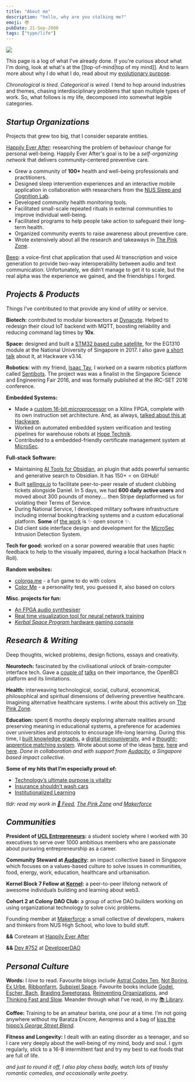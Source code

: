 ```yaml
---
title: "About me"
description: "hello, why are you stalking me?"
emoji: 😎
pubDate: 21-Sep-2000
tags: ["type/life"]
---
```



<img src="/pfp-min.png" class="w-36 h-36" />

This page is a log of what I've already done. If you're curious about what I'm doing, look at what's at the [[top-of-mind|top of my mind]].
And to learn more about why I do what I do, read about my [evolutionary purpose](/letters/answer-the-call/).

_Chronological is tired. Categorical is wired._ I tend to hop around industries and themes, chasing interdisciplinary problems that span multiple types of work. So, what follows is my life, decomposed into somewhat legible categories.

## _Startup Organizations_

<Callout emoji="🚀" color="bg-violet-50">Projects that grew too big, that I consider separate entities.</Callout>

[Happily Ever After](https://hea.care): researching the problem of behaviour change for personal well-being. Happily Ever After's goal is to be a _self-organizing network_ that delivers community-centered preventive care.

- Grew a community of **100+** health and well-being professionals and practitioners.
- Designed sleep intervention experiences and an interactive mobile application in collaboration with researchers from the [NUS Sleep and Cognition Lab](https://sleepcognition-lab.org/).
- Developed community health monitoring tools.
- Facilitated small-scale repeated rituals in external communities to improve individual well-being.
- Facilitated programs to help people take action to safeguard their long-term health.
- Organized community events to raise awareness about preventive care.
- Wrote extensively about all the research and takeaways in [The Pink Zone](https://heacare.substack.com/).

[Beep](https://beepvoice.app/): a voice-first chat application that used AI transcription and voice generation to provide two-way interoperability between audio and text communication. Unfortunately, we didn’t manage to get it to scale, but the real alpha was the experience we gained, and the friendships I forged.

## _Projects & Products_

<Callout emoji="💜" color="bg-violet-50">Things I’ve contributed to that provide any kind of utility or service.</Callout>

**Biotech:** contributed to modular bioreactors at [Dynacyte](https://www.dynacyte.com/). Helped to redesign their cloud IoT backend with MQTT, boosting reliability and reducing command lag times by **10x**.

**Space:** designed and built a [STM32 based cube satellite](https://github.com/solderneer/ARMsat), for the EG1310 module at the National University of Singapore in 2017. I also gave [a short talk](https://engineers.sg/video/tm32-based-nanosatellite-project-hackware-v3-14159--1773) about it, at Hackware v3.14.

**Robotics:** with my friend, [Isaac Tay](https://github.com/IsaacTay), I worked on a swarm robotics platform called [Sentibots](https://github.com/solderneer/Sentibots). The project was was a finalist in the Singapore Science and Engineering Fair 2016, and was formally published at the IRC-SET 2016 conference.

**Embedded Systems:**

- Made a [custom 16-bit microprocessor](https://github.com/solderneer/artemis) on a Xilinx FPGA, complete with its own instruction set architecture. And, as always, [talked about this at Hackware](https://engineers.sg/video/custom-designed-16-bit-processor-in-a-xilinx-fpga--2517). 
- Worked on automated embedded system verification and testing pipelines for warehouse robots at [Hope Technik](https://www.hopetechnik.com/).
- Contributed to a embedded-friendly certificate management system at [MicroSec](https://www.usec.io/).

**Full-stack Software:**

- Maintaining [AI Tools for Obsidian](https://github.com/solderneer/obsidian-ai-tools), an plugin that adds powerful semantic and generative search to Obsidian. It has 150+ ⭐ on GitHub!
- Built [sellingx.io](http://sellingx.io) to facilitate peer-to-peer resale of student clubbing tickets alongside Daniel. In 5 days, we had **600 daily active users** and moved about 300 pounds of money…. then Stripe deplatformed us for violating their Terms of Service.
- During National Service, I developed military software infrastructure including internal booking/tracking systems and a custom educational platform. **Some** of [the work](https://github.com/digital-okra) is ✨ open source ✨.
- Did client side interface design and development for the [MicroSec](https://www.usec.io/) Intrusion Detection System.

**Tech for good:** worked on a sonar powered wearable that uses haptic feedback to help to the visually impaired, during a local hackathon (Hack n Roll).

**Random websites:**
- [colorga.me](https://colorga.me/) - a fun game to do with colors
- [Color Me](https://colorme.solderneer.me/) - a personality test, you guessed it, also based on colors

**Misc. projects for fun:**

- [An FPGA audio synthesiser](https://github.com/solderneer/Synthesia)
- [Real time visualization tool for neural network training](https://github.com/makerforceio/nviz)
- [_Kerbal Space Program_ hardware gaming console](https://makerforce.io/the-ksp-command-station-2/)

## _Research & Writing_

<Callout emoji="🧠" color="bg-violet-50">Deep thoughts, wicked problems, design fictions, essays and creativity.</Callout>

**Neurotech:** fascinated by the civilisational unlock of brain-computer interface tech. Gave a [couple of](https://engineers.sg/video/openbci-an-introduction-to-brain-computer-interfaces-hackware-v5-5-x-stackx--3629) [talks](https://engineers.sg/video/love-at-first-byte-a-romantic-journey-into-the-future-of-us-geekcampsg-2019--3718) on their importance, the OpenBCI platform and its limitations.

**Health:** interweaving technological, social, cultural, economical, philosophical and spiritual dimensions of delivering preventive healthcare. Imagining alternative healthcare systems. I write about this actively on [The Pink Zone](https://heacare.substack.com).

**Education:** spent 6 months deeply exploring alternate realities around preserving meaning in educational systems, a preference for academies over universities and protocols to encourage life-long learning. During this time, I [built knowledge graphs](https://github.com/axiomacademy/content-loader), a [digital microuniversity](https://github.com/axiomacademy/solo), and a [thought-apprentice matching system](https://github.com/axiomacademy/v0.1-student-app). Wrote about some of the ideas [here](https://makerforce.io/learning-used-to-be-fun/), [here](https://makerforce.io/institutionalised-learning/) and [here](https://makerforce.io/do-you-need-to-be-taught-to-teach/). _Done in collaboration and with support from [Audacity](https://audacity.world), a Singapore based impact collective._

**Some of my hits that I’m especially proud of:**

- [Technology’s ultimate purpose is vitality](https://heacare.substack.com/p/technologys-ultimate-purpose-is-vitality)
- [Insurance shouldn’t wash cars](https://heacare.substack.com/p/insurance-shouldnt-wash-cars)
- [Institutionalized Learning](https://makerforce.io/institutionalised-learning/)

_tldr: read my work in [📝 Feed](https://solderneer.me/blog/), [The Pink Zone](https://heacare.substack.com/) and [Makerforce](https://makerforce.io/)_

## _Communities_

**President of [UCL Entrepreneurs](https://ucle.co):** a student society where I worked with 30 executives to serve over 1000 ambitious members who are passionate about pursuring entrepreneurship as a career.

**Community Steward at [Audacity](https://audacity.world):** an impact collective based in Singapore which focuses on a values-based culture to solve issues in communities, food, energy, work, education, healthcare and urbanisation.

**Kernel Block 7 Fellow at [Kernel](https://kernel.community/):** a peer-to-peer lifelong network of awesome individuals building and learning about web3.

**Cohort 2 at Colony DAO Club:** a group of active DAO builders working on using organizational technology to solve civic problems.

Founding member at [Makerforce](https://makerforce.io): a small collective of developers, makers and thinkers from NUS High School, who love to build stuff.

**&&** Coreteam at [Happily Ever After](https://hea.care/)

**&&** [Dev #752](https://rainbow.me/solderneer.eth?nft=ethereum_0x25ed58c027921e14d86380ea2646e3a1b5c55a8b_752) at [DeveloperDAO](https://www.developerdao.com/)

## _Personal Culture_

**Words:** I _love_ to read. Favourite blogs include [Astral Codex Ten](https://astralcodexten.substack.com/), [Not Boring](https://www.notboring.co/), [Ex Urbe](https://www.exurbe.com/about/), [Ribbonfarm](https://www.ribbonfarm.com/), [Subpixel Space](https://subpixel.space/). Favourite books include [Godel, Escher, Bach](https://www.amazon.co.uk/Godel-Escher-Bach-Eternal-Golden/dp/0465026567), [Braiding Sweetgrass](https://www.goodreads.com/book/show/17465709-braiding-sweetgrass), [Reinventing Organizations](https://reinventingorganizationswiki.com/en/), and [Thinking Fast and Slow](https://www.amazon.co.uk/Thinking-Fast-Slow-Daniel-Kahneman/dp/0141033576). Meander through what I've read, in my [📚 Library](https://solderneer.notion.site/7f580c6801a1407a849d2dd01752c815?v=fb709826213142b7b9bd8f2e7d91b02c).

**Coffee:** Training to be an amateur barista, one pour at a time. I’m not going anywhere without my Baratza Encore, Aeropress and a bag of [kiss the hippo’s _George Street Blend_](https://kissthehippo.com/collections/coffee).

**Fitness and Longevity:** I dealt with an eating disorder as a teenager, and so I care very deeply about the well-being of my mind, body and soul. I gym regularly, stick to a 16-8 intermittent fast and try my best to eat foods that are full of life.

_and just to round it off, I also play chess badly, watch lots of trashy romantic comedies, and occasionally write poetry._
